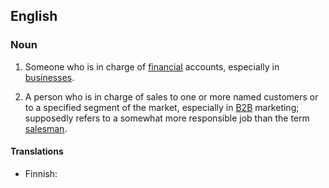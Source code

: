 ==English==

===Noun===
{{en-noun|sg=[[account]] [[manager]]|s}}

# {{rfv-sense}} {{business}} Someone who is in charge of [[financial]] accounts, especially in [[businesses]].
# {{business}} A person who is in charge of sales to one or more named customers or to a specified segment of the market, especially in [[B2B]] marketing; supposedly refers to a somewhat more responsible job than the term [[salesman]].

====Translations====
{{trans-top|person in charge of sales}}
* Finnish: {{t-|fi|myyntipäällikkö}}
{{trans-mid}}
{{trans-bottom}}